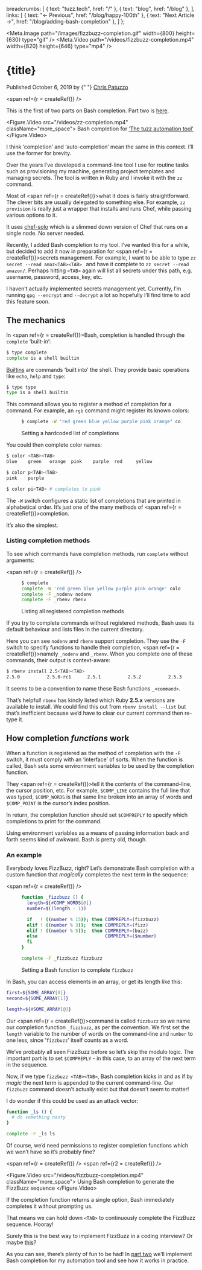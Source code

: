 

  breadcrumbs: [
    { text: "tuzz.tech", href: "/" },
    { text: "blog", href: "/blog" },
  ],
  links: [
    { text: "← Previous", href: "/blog/happy-100th" },
    { text: "Next Article →", href: "/blog/adding-bash-completion" },
  ]
};


<Meta property="og:title" content={title} />
<Meta property="og:url" content={`https://tuzz.tech${path}`} />
<Meta property="og:description" content={description} />
<Meta property="og:type" content="article" />

<Meta name="description" content={description} />
<Meta name="keywords" content="Chris Patuzzo,Bash,Ruby,Chef,completion,auto-completion,complete,auto-complete,how it works,behaviour,rbenv,nodenv,FizzBuzz" />

<Meta.Image path="/images/fizzbuzz-completion.gif" width={800} height={630} type="gif" />
<Meta.Video path="/videos/fizzbuzz-completion.mp4" width={820} height={646} type="mp4" />

<Layout title={title} navigation={navigation}>

<H1>{title}</H1>

<time dateTime="2019-10-05">Published October 6, 2019 by {" "}
<a href="https://twitter.com/chrispatuzzo">Chris Patuzzo</a>
</time>

<span ref={r = createRef()} />

<div className="note">
This is the first of two parts on Bash completion. Part two
is <a href="/blog/adding-bash-completion">here</a>.
</div>

<Figure.Video src="/videos/zz-completion.mp4" className="more_space">
Bash completion for <a href="https://github.com/tuzz/zz">‘The tuzz automation tool’</a>
</Figure.Video>

<Aside target={r} moveDown={282}>
I think ‘completion’ and ‘auto-completion’ mean the same in this context. I’ll
use the former for brevity.
</Aside>

Over the years I’ve developed a command-line tool I use for routine tasks such
as provisioning my machine, generating project templates and managing secrets.
The tool is written in Ruby and I invoke it with the `zz` command.

Most of <span ref={r = createRef()}>what</span> it does is fairly
straightforward. The clever bits are usually delegated to something else. For
example, `zz provision` is really just a wrapper that installs and runs Chef,
while passing various options to it.

<Aside target={r}>

It uses [chef-solo](https://docs.chef.io/chef_solo.html) which is a slimmed down
version of Chef that runs on a single node. No server needed.

</Aside>

Recently, I added Bash completion to my tool. I’ve wanted this for a while, but
decided to add it now in preparation for <span ref={r = createRef()}>secrets
management.</span> For example, I want to be able to type `zz secret --read
amaz<TAB><TAB> ` and have it complete to `zz secret --read amazon/`.  Perhaps
hitting `<TAB>` again will list all secrets under this path, e.g. username,
password, access_key, etc.

<Aside target={r}>

I haven’t actually implemented secrets management yet. Currently, I’m running
`gpg --encrypt` and `--decrypt` a lot so hopefully I’ll find time to add this
feature soon.

</Aside>

<H2 id="mechanics">The mechanics</H2>

In <span ref={r = createRef()}>Bash</span>, completion is handled through the `complete` ‘built-in’:

```bash
$ type complete
complete is a shell builtin
```

<Aside target={r}>

[Builtins](https://www.gnu.org/software/bash/manual/html_node/Bash-Builtins.html)
are commands ‘built into’ the shell. They provide basic operations like `echo`,
`help` and `type`:

```bash
$ type type
type is a shell builtin
```

</Aside>

This command allows you to register a method of completion for a command. For
example, an `rgb` command might register its known colors:

<Figure>

```bash
$ complete -W "red green blue yellow purple pink orange" color
```

Setting a hardcoded list of completions
</Figure>

You could then complete color names:

```bash
$ color <TAB><TAB>
blue    green   orange  pink    purple  red     yellow

$ color p<TAB><TAB>
pink    purple

$ color pi<TAB> # completes to pink
```

The `-W` switch configures a static list of completions that are printed in
alphabetical order. It’s just one of the many methods of <span ref={r = createRef()}>completion.</span>

<Aside target={r}><p>
It’s also the simplest.
</p></Aside>

<H3 id="listing-completion-methods">
  Listing completion methods
</H3>

To see which commands have completion methods, run `complete` without arguments:

<span ref={r = createRef()} />

<Figure>

```bash
$ complete
complete -W 'red green blue yellow purple pink orange' color
complete -F _nodenv nodenv
complete -F _rbenv rbenv
```

Listing all registered completion methods
</Figure>


<Aside target={r} moveDown={12}><p>
If you try to complete commands without registered methods, Bash uses its
default behaviour and lists files in the current directory.
</p></Aside>

Here you can see `nodenv` and `rbenv` support completion. They use the `-F`
switch to specify functions to handle their completion, <span ref={r =
createRef()}>namely</span> `_nodenv` and `_rbenv`. When you complete one of
these commands, their output is context-aware:

```bash
$ rbenv install 2.5<TAB><TAB>
2.5.0          2.5.0-rc1      2.5.1          2.5.2          2.5.3
```
<Aside target={r}>

It seems to be a convention to name these Bash functions `_<command>`.

</Aside>

That’s helpful! `rbenv` has kindly listed which Ruby **2.5.x** versions are available
to install. We could find this out from `rbenv install --list` but that’s
inefficient because we’d have to clear our current command then re-type it.

<H2 id="how-completion-functions-work">
  How completion <em>functions</em> work
</H2>

When a function is registered as the method of completion with the `-F` switch,
it must comply with an ‘interface’ of sorts. When the function is called, Bash
sets some environment variables to be used by the completion function.

They <span ref={r = createRef()}>tell</span> it the contents of the
command-line, the cursor position, etc. For example, `$COMP_LINE` contains the
full line that was typed, `$COMP_WORDS` is that same line broken into an array
of words and `$COMP_POINT` is the cursor’s index position.

In return, the completion function should set `$COMPREPLY` to specify which
completions to print for the command.

<Aside target={r}>

Using environment variables as a means of passing information back and forth
seems kind of awkward. Bash _is_ pretty old, though.

</Aside>

<H3 id="an-example">An example</H3>

Everybody loves FizzBuzz, right? Let’s demonstrate Bash completion with a custom
function that *magically* completes the next term in the sequence:

<span ref={r = createRef()} />

<Figure>

```bash
function _fizzbuzz () {
  length=${#COMP_WORDS[@]}
  number=$((length - 1))

  if   ! ((number % 15)); then COMPREPLY=(fizzbuzz)
  elif ! ((number % 3));  then COMPREPLY=(fizz)
  elif ! ((number % 5));  then COMPREPLY=(buzz)
  else                         COMPREPLY=($number)
  fi
}

complete -F _fizzbuzz fizzbuzz
```

Setting a Bash function to complete `fizzbuzz`
</Figure>

<Aside target={r} moveDown={25}>

In Bash, you can access elements in an array, or get its length like this:

```bash
first=${SOME_ARRAY[0]}
second=${SOME_ARRAY[1]}

length=${#SOME_ARRAY[@]}
```

</Aside>

Our <span ref={r = createRef()}>command</span> is called `fizzbuzz` so we name
our completion function `_fizzbuzz`, as per the convention. We first set the
`length` variable to the number of words on the command-line and `number` to
one less, since ‘`fizzbuzz`’ itself counts as a word.

We’ve probably all seen FizzBuzz before so let’s skip the modulo logic. The
important part is to set `$COMPREPLY` - in this case, to an array of the next
term in the sequence.


Now, if we type `fizzbuzz <TAB><TAB>`, Bash completion kicks in and as if by
*magic* the next term is appended to the current command-line.  Our `fizzbuzz`
command doesn’t actually exist but that doesn’t seem to matter!

<Aside target={r}>

I do wonder if this could be used as an attack vector:

```bash
function _ls () {
  # do something nasty
}

complete -F _ls ls
```

Of course, we’d need permissions to register completion functions which we won’t
have so it’s probably fine?

</Aside>

<span ref={r = createRef()} />
<span ref={r2 = createRef()} />

<Figure.Video src="/videos/fizzbuzz-completion.mp4" className="more_space">
Using Bash completion to generate the FizzBuzz sequence
</Figure.Video>


<Aside target={r} moveDown={90}>

If the completion function returns a single option, Bash immediately completes
it without prompting us.

That means we can hold down `<TAB>` to continuously complete the FizzBuzz
sequence. Hooray!

</Aside>


<Aside target={r2} moveDown={320}>

Surely this is the best way to implement FizzBuzz in a coding interview? Or
maybe [this](https://github.com/tuzz/fizzquinebuzz)?

</Aside>


As you can see, there’s plenty of fun to be had! In
[part two](/blog/adding-bash-completion) we’ll implement Bash completion for my
automation tool and see how it works in practice.

</Layout>
